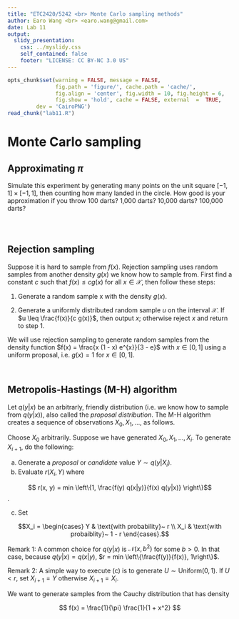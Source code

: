 ```yaml
---
title: "ETC2420/5242 <br> Monte Carlo sampling methods"
author: Earo Wang <br> <earo.wang@gmail.com>
date: Lab 11
output:
  slidy_presentation:
    css: ../myslidy.css
    self_contained: false
    footer: "LICENSE: CC BY-NC 3.0 US"
---
```


```r
opts_chunk$set(warning = FALSE, message = FALSE, 
			   fig.path = 'figure/', cache.path = 'cache/', 
			   fig.align = 'center', fig.width = 10, fig.height = 6, 
			   fig.show = 'hold', cache = FALSE, external  =  TRUE,
         dev = 'CairoPNG')
read_chunk("lab11.R")
```

# Monte Carlo sampling

<!-- break -->

## Approximating $\pi$

Simulate this experiment by generating many points on the unit square $[-1, 1] \times [-1, 1]$, 
then counting how many landed in the circle. How good is your approximation if 
you throw 100 darts? 1,000 darts? 10,000 darts? 100,000 darts?

```r
```

```r
```

```r
```

## Rejection sampling

Suppose it is hard to sample from $f(x)$. Rejection sampling uses random samples 
from another density $g(x)$ we know how to sample from. First find a constant 
$c$ such that $f(x)\leq c g(x)$ for all $x \in \mathcal{X}$, then follow these steps:

1. Generate a random sample x with the density $g(x)$.

2. Generate a uniformly distributed random sample $u$ on the interval $\mathcal{X}$. If $u \leq \frac{f(x)}{c g(x)}$, then output $x$; otherwise reject $x$ and return to step 1.

We will use rejection sampling to generate random samples from the density 
function $f(x) = \frac{x (1 - x) e^{x}}{3 - e}$ with $x \in [0, 1]$ using a 
uniform proposal, i.e. $g(x) = 1$ for $x \in [0, 1]$.

```r
```

```r
```

## Metropolis-Hastings (M-H) algorithm

Let $q(y|x)$ be an arbitrarly, friendly distribution (i.e. we know how to sample 
from $q(y|x)$), also called the *proposal distribution*. The M-H algorithm 
creates a sequence of observations $X_0, X_1, \dots$, as follows.

Choose $X_0$ arbitrarily. Suppose we have generated $X_0, X_1, \dots, X_i$. To 
generate $X_{i+1}$, do the following:

a. Generate a *proposal* or *candidate* value $Y \sim q(y | X_i)$.
b. Evaluate $r(X_i, Y)$ where

$$ r(x, y) = min \left\{1, \frac{f(y) q(x|y)}{f(x) q(y|x)}  \right\}$$.

c. Set 

$$X_i = \begin{cases} Y & \text{with probability}~ r  \\ X_i & \text{with probaiblity}~ 1 - r \end{cases}.$$

Remark 1: A common choice for $q(y|x)$ is $\mathcal{N}(x, b^2)$ for some $b > 
0$. In that case, because $q(y | x) = q(x | y)$, $r = min \left\{\frac{f(y)}{f(x)}, 1\right\}$.

Remark 2: A simple way to execute (c) is to generate $U \sim \text{Uniform}(0, 
1)$. If $U < r$, set $X_{i + 1} = Y$ otherwise $X_{i+1} = X_i$.

We want to generate samples from the Cauchy distribution that has density

$$ f(x)  = \frac{1}{\pi} \frac{1}{1 + x^2} $$


```r
```
